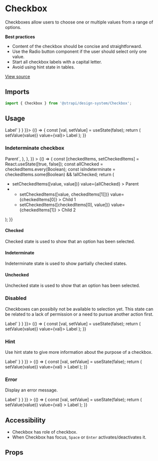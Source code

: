 <!--- Button.stories.mdx --->


<Meta title="Design System/Molecules/Checkbox" component={Checkbox} />

# Checkbox

Checkboxes allow users to choose one or multiple values from a range of options.

**Best practices**

- Content of the checkbox should be concise and straightforward.
- Use the Radio button component if the user should select only one value.
- Start all checkbox labels with a capital letter.
- Avoid using hint state in tables.

[View source](https://github.com/strapi/design-system-experiments/tree/develop/packages/strapi-design-system/src/Checkbox)

## Imports

```js
import { Checkbox } from '@strapi/design-system/Checkbox';
```

## Usage

<Canvas withSource="open">
  <Story name="base" parameters={{ docs: { source: { code: '<Checkbox>Label</Checkbox>' } } }}>
    {() => {
      const [val, setValue] = useState(false);
      return (
        <Checkbox name="default" onValueChange={(value) => setValue(value)} value={val}>
          Label
        </Checkbox>
      );
    }}
  </Story>
</Canvas>

### Indeterminate checkbox

<Canvas withSource="open">
  <Story
    name="indeterminate"
    parameters={{
      docs: {
        source: {
          code: `<Checkbox indeterminate>Parent</Checkbox>`,
        },
      },
    }}
  >
    {() => {
      const [checkedItems, setCheckedItems] = React.useState([true, false]);
      const allChecked = checkedItems.every(Boolean);
      const isIndeterminate = checkedItems.some(Boolean) && !allChecked;
      return (
        <ul>
          <li>
            <Checkbox
              id="parent"
              name="parent"
              indeterminate={isIndeterminate}
              onValueChange={(value) => setCheckedItems([value, value])}
              value={allChecked}
            >
              Parent
            </Checkbox>
          </li>
          <li>
            <ul>
              <li>
                <Checkbox
                  id="child1"
                  name="child1"
                  onValueChange={(value) => setCheckedItems([value, checkedItems[1]])}
                  value={checkedItems[0]}
                >
                  Child 1
                </Checkbox>
              </li>
              <li>
                <Checkbox
                  id="child2"
                  name="child2"
                  onValueChange={(value) => setCheckedItems([checkedItems[0], value])}
                  value={checkedItems[1]}
                >
                  Child 2
                </Checkbox>
              </li>
            </ul>
          </li>
        </ul>
      );
    }}
  </Story>
</Canvas>

#### Checked

Checked state is used to show that an option has been selected.

#### Indeterminate

Indeterminate state is used to show partially checked states.

#### Unchecked

Unchecked state is used to show that an option has been selected.

### Disabled

Checkboxes can possibily not be available to selection yet. This state can be related to a lack of permission or a need to pursue another action first.

<Canvas withSource="open">
  <Story name="disabled" parameters={{ docs: { source: { code: '<Checkbox disabled>Label</Checkbox>' } } }}>
    {() => {
      const [val, setValue] = useState(false);
      return (
        <Checkbox disabled name="default" onValueChange={(value) => setValue(value)} value={val}>
          Label
        </Checkbox>
      );
    }}
  </Story>
</Canvas>

### Hint

Use hint state to give more information about the purpose of a checkbox.

<Canvas withSource="open">
  <Story
    name="hint"
    parameters={{ docs: { source: { code: '<Checkbox hint="Description line lorem ipsum">Label</Checkbox>' } } }}
  >
    {() => {
      const [val, setValue] = useState(false);
      return (
        <Checkbox
          hint="Description line lorem ipsum"
          name="default"
          onValueChange={(value) => setValue(value)}
          value={val}
        >
          Label
        </Checkbox>
      );
    }}
  </Story>
</Canvas>

### Error

Display an error message.

<Canvas withSource="open">
  <Story
    name="error"
    parameters={{ docs: { source: { code: '<Checkbox error="Description line lorem ipsum">Label</Checkbox>' } } }}
  >
    {() => {
      const [val, setValue] = useState(false);
      return (
        <Checkbox
          error="Description line lorem ipsum"
          name="default"
          onValueChange={(value) => setValue(value)}
          value={val}
        >
          Label
        </Checkbox>
      );
    }}
  </Story>
</Canvas>

## Accessibility

- Checkbox has role of checkbox.
- When Checkbox has focus, `Space` or `Enter` activates/deactivates it.

## Props

<ArgsTable of={Checkbox} />
